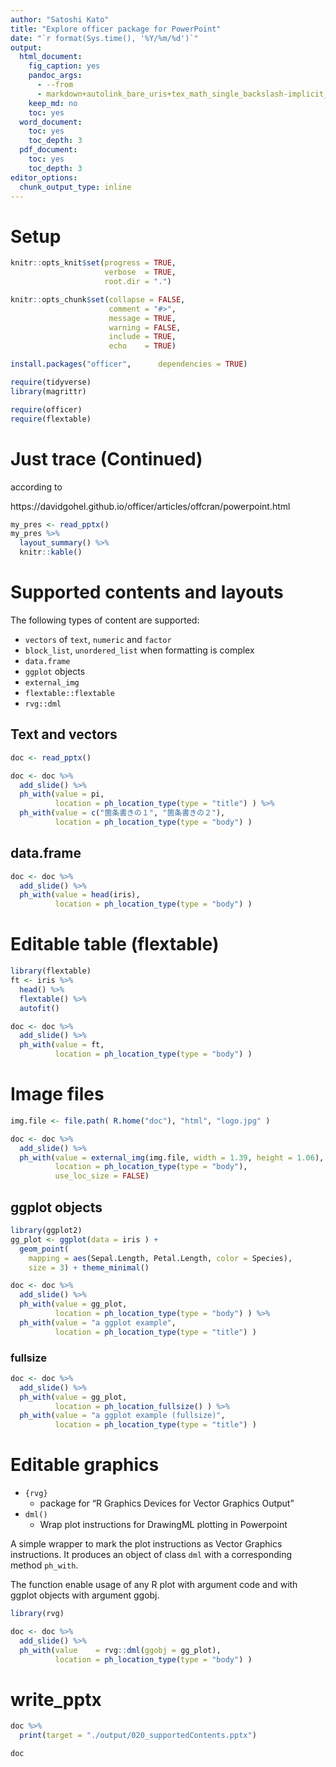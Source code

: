 ```yaml
---
author: "Satoshi Kato"
title: "Explore officer package for PowerPoint"
date: "`r format(Sys.time(), '%Y/%m/%d')`"
output:
  html_document:
    fig_caption: yes
    pandoc_args:
      - --from
      - markdown+autolink_bare_uris+tex_math_single_backslash-implicit_figures
    keep_md: no
    toc: yes
  word_document:
    toc: yes
    toc_depth: 3
  pdf_document:
    toc: yes
    toc_depth: 3
editor_options: 
  chunk_output_type: inline
---
```


# Setup

```r
knitr::opts_knit$set(progress = TRUE, 
                     verbose  = TRUE, 
                     root.dir = ".")

knitr::opts_chunk$set(collapse = FALSE, 
                      comment = "#>", 
                      message = TRUE, 
                      warning = FALSE, 
                      include = TRUE,
                      echo    = TRUE)

```

```r
install.packages("officer",      dependencies = TRUE)

```

```r
require(tidyverse)
library(magrittr)

require(officer)
require(flextable)

```

# Just trace (Continued)

according to 

https://davidgohel.github.io/officer/articles/offcran/powerpoint.html


```r
my_pres <- read_pptx()
my_pres %>% 
  layout_summary() %>% 
  knitr::kable()

```


# Supported contents and layouts

The following types of content are supported:

- `vectors` of `text`, `numeric` and `factor`
- `block_list`, `unordered_list` when formatting is complex
- `data.frame`
- `ggplot` objects
- `external_img`
- `flextable::flextable`
- `rvg::dml`


## Text and vectors


```r
doc <- read_pptx()

doc <- doc %>% 
  add_slide() %>% 
  ph_with(value = pi,
          location = ph_location_type(type = "title") ) %>% 
  ph_with(value = c("箇条書きの１", "箇条書きの２"), 
          location = ph_location_type(type = "body") )


```

## data.frame

```r
doc <- doc %>%
  add_slide() %>% 
  ph_with(value = head(iris), 
          location = ph_location_type(type = "body") )

```

# Editable table (flextable)

```r
library(flextable)
ft <- iris %>% 
  head() %>% 
  flextable() %>% 
  autofit()

doc <- doc %>% 
  add_slide() %>% 
  ph_with(value = ft,
          location = ph_location_type(type = "body") )

```


# Image files

```r
img.file <- file.path( R.home("doc"), "html", "logo.jpg" )

doc <- doc %>% 
  add_slide() %>% 
  ph_with(value = external_img(img.file, width = 1.39, height = 1.06),
          location = ph_location_type(type = "body"), 
          use_loc_size = FALSE)

```


## ggplot objects

```r
library(ggplot2)
gg_plot <- ggplot(data = iris ) +
  geom_point(
    mapping = aes(Sepal.Length, Petal.Length, color = Species),
    size = 3) + theme_minimal()

```

```r
doc <- doc %>% 
  add_slide() %>% 
  ph_with(value = gg_plot,
          location = ph_location_type(type = "body") ) %>% 
  ph_with(value = "a ggplot example", 
          location = ph_location_type(type = "title") )

```

### fullsize 

```r
doc <- doc %>% 
  add_slide() %>% 
  ph_with(value = gg_plot,
          location = ph_location_fullsize() ) %>% 
  ph_with(value = "a ggplot example (fullsize)", 
          location = ph_location_type(type = "title") )

```


# Editable graphics

- `{rvg}`
  - package for "R Graphics Devices for Vector Graphics Output"
- `dml()`
  - Wrap plot instructions for DrawingML plotting in Powerpoint

A simple wrapper to mark the plot instructions as Vector Graphics instructions. It produces an object of class `dml` with a corresponding method `ph_with`.

The function enable usage of any R plot with argument code and with ggplot objects with argument ggobj.

```r
library(rvg)

doc <- doc %>% 
  add_slide() %>% 
  ph_with(value    = rvg::dml(ggobj = gg_plot),
          location = ph_location_type(type = "body") )

```


# write_pptx

```r
doc %>% 
  print(target = "./output/020_supportedContents.pptx")

doc
```

